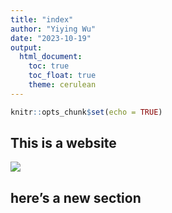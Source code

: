```yaml
---
title: "index"
author: "Yiying Wu"
date: "2023-10-19"
output: 
  html_document:
    toc: true
    toc_float: true
    theme: cerulean
---
```


```r
knitr::opts_chunk$set(echo = TRUE)
```

## This is a website
![](https://media.giphy.com/media/drXGoW1iudhKw/giphy.gif)

## here's a new section